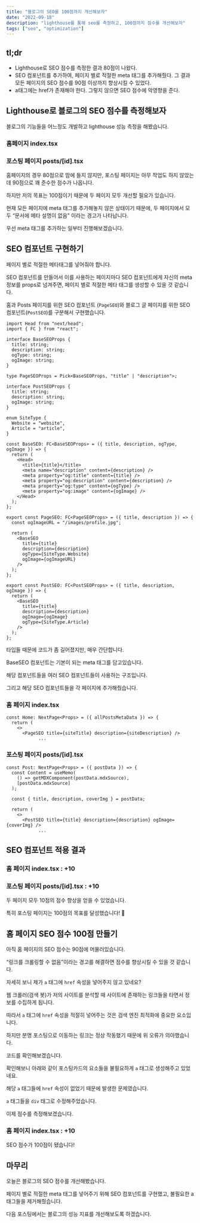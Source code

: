 ```yaml
---
title: "블로그의 SEO를 100점까지 개선해보자"
date: "2022-09-18"
description: "lighthouse를 통해 seo를 측정하고, 100점까지 점수를 개선해보자"
tags: ["seo", "optimization"]
---
```


## tl;dr

- Lighthouse로 SEO 점수를 측정한 결과 80점이 나왔다.
- SEO 컴포넌트를 추가하여, 페이지 별로 적절한 meta 태그를 추가해줬다. 그 결과 모든 페이지의 SEO 점수를 90점 이상까지 향상시킬 수 있었다.
- a태그에는 href가 존재해야 한다. 그렇지 않으면 SEO 점수에 악영향을 준다.

## Lighthouse로 블로그의 SEO 점수를 측정해보자

블로그의 기능들을 어느정도 개발하고 lighthouse 성능 측정을 해봤습니다.

### 홈페이지 index.tsx

<MdxImage
  alt="%E1%84%89%E1%85%B3%E1%84%8F%E1%85%B3%E1%84%85%E1%85%B5%E1%86%AB%E1%84%89%E1%85%A3%E1%86%BA_2022-09-18_%E1%84%8B%E1%85%A9%E1%84%92%E1%85%AE_3 19 50"
  src="https://user-images.githubusercontent.com/53213397/190890097-59d3f0f2-4272-4f96-bcaa-2f41b34ef987.png"
/>

### 포스팅 페이지 posts/[id].tsx

<MdxImage
  alt="%E1%84%89%E1%85%B3%E1%84%8F%E1%85%B3%E1%84%85%E1%85%B5%E1%86%AB%E1%84%89%E1%85%A3%E1%86%BA_2022-09-18_%E1%84%8B%E1%85%A9%E1%84%92%E1%85%AE_3 19 21"
  src="https://user-images.githubusercontent.com/53213397/190890096-cb14e6c9-b6ad-422a-999b-ede3252f13ca.png"
/>

홈페이지의 경우 80점으로 맘에 들지 않지만, 포스팅 페이지는 아무 작업도 하지 않았는데 90점으로 꽤 준수한 점수가 나옵니다.

하지만 저의 목표는 100점이기 때문에 두 페이지 모두 개선할 필요가 있습니다.

현재 모든 페이지에 meta 태그를 추가해놓지 않은 상태이기 때문에, 두 페이지에서 모두 “문서에 메타 설명이 없음” 이라는 경고가 나타납니다.

우선 meta 태그를 추가하는 일부터 진행해보겠습니다.

## SEO 컴포넌트 구현하기

페이지 별로 적절한 메타태그를 넣어줘야 합니다.

SEO 컴포넌트를 만들어서 이를 사용하는 페이지마다 SEO 컴포넌트에게 자신의 meta 정보를 props로 넘겨주면, 페이지 별로 적절한 메타 태그를 생성할 수 있을 것 같습니다.

홈과 Posts 페이지를 위한 SEO 컴포넌트 (`PageSEO`)와 블로그 글 페이지를 위한 SEO 컴포넌트(`PostSEO`)를 구분해서 구현했습니다.

```tsx
import Head from "next/head";
import { FC } from "react";

interface BaseSEOProps {
  title: string;
  description: string;
  ogType: string;
  ogImage: string;
}

type PageSEOProps = Pick<BaseSEOProps, "title" | "description">;

interface PostSEOProps {
  title: string;
  description: string;
  ogImage: string;
}

enum SiteType {
  Website = "website",
  Article = "article",
}

const BaseSEO: FC<BaseSEOProps> = ({ title, description, ogType, ogImage }) => {
  return (
    <Head>
      <title>{title}</title>
      <meta name="description" content={description} />
      <meta property="og:title" content={title} />
      <meta property="og:description" content={description} />
      <meta property="og:type" content={ogType} />
      <meta property="og:image" content={ogImage} />
    </Head>
  );
};

export const PageSEO: FC<PageSEOProps> = ({ title, description }) => {
  const ogImageURL = "/images/profile.jpg";

  return (
    <BaseSEO
      title={title}
      description={description}
      ogType={SiteType.Website}
      ogImage={ogImageURL}
    />
  );
};

export const PostSEO: FC<PostSEOProps> = ({ title, description, ogImage }) => {
  return (
    <BaseSEO
      title={title}
      description={description}
      ogImage={ogImage}
      ogType={SiteType.Article}
    />
  );
};
```

타입들 때문에 코드가 좀 길어졌지만, 매우 간단합니다.

BaseSEO 컴포넌트는 기본이 되는 meta 태그를 담고있습니다.

해당 컴포넌트들을 여러 SEO 컴포넌트들이 사용하는 구조입니다.

그리고 해당 SEO 컴포넌트들을 각 페이지에 추가해줬습니다.

### 홈 페이지 index.tsx

```tsx {4} showLineNumbers
const Home: NextPage<Props> = ({ allPostsMetaData }) => {
  return (
    <>
      <PageSEO title={siteTitle} description={siteDescription} />
			...
```

### 포스팅 페이지 posts/[id].tsx

```tsx {11} showLineNumbers
const Post: NextPage<Props> = ({ postData }) => {
  const Content = useMemo(
    () => getMDXComponent(postData.mdxSource),
    [postData.mdxSource]
  );

  const { title, description, coverImg } = postData;

  return (
    <>
      <PostSEO title={title} description={description} ogImage={coverImg} />
			...
```

## SEO 컴포넌트 적용 결과

### 홈 페이지 index.tsx : +10

<MdxImage
  alt="%E1%84%89%E1%85%B3%E1%84%8F%E1%85%B3%E1%84%85%E1%85%B5%E1%86%AB%E1%84%89%E1%85%A3%E1%86%BA_2022-09-18_%E1%84%8B%E1%85%A9%E1%84%92%E1%85%AE_3 35 37"
  src="https://user-images.githubusercontent.com/53213397/190890095-372149dc-6c3b-4db6-b247-18179a97c1ee.png"
/>

### 포스팅 페이지 posts/[id].tsx : +10

<MdxImage
  alt="%E1%84%89%E1%85%B3%E1%84%8F%E1%85%B3%E1%84%85%E1%85%B5%E1%86%AB%E1%84%89%E1%85%A3%E1%86%BA_2022-09-18_%E1%84%8B%E1%85%A9%E1%84%92%E1%85%AE_3 36 09"
  src="https://user-images.githubusercontent.com/53213397/190890094-162e06de-4b51-4a96-8e22-bf2bc0cfaf15.png"
/>

두 페이지 모두 10점의 점수 향상을 얻을 수 있었습니다.

특히 포스팅 페이지는 100점의 목표를 달성했습니다! 🚀

## 홈 페이지 SEO 점수 100점 만들기

아직 홈 페이지의 SEO 점수는 90점에 머물러있습니다.

“링크를 크롤링할 수 없음”이라는 경고를 해결하면 점수를 향상시킬 수 있을 것 같습니다.

<MdxImage
  alt="%E1%84%89%E1%85%B3%E1%84%8F%E1%85%B3%E1%84%85%E1%85%B5%E1%86%AB%E1%84%89%E1%85%A3%E1%86%BA_2022-09-18_%E1%84%8B%E1%85%A9%E1%84%92%E1%85%AE_3 42 42"
  src="https://user-images.githubusercontent.com/53213397/190890093-8a172139-20c1-4258-b5e9-ede5745ecfb3.png"
/>

자세히 보니 제가 `a` 태그에 `href` 속성을 넣어주지 않고 있네요?

웹 크롤러(검색 봇)가 저의 사이트를 분석할 때 사이트에 존재하는 링크들을 타면서 정보를 수집하게 됩니다.

따라서 `a` 태그에 `href` 속성을 적절히 넣어주는 것은 검색 엔진 최적화에 중요한 요소입니다.

<MdxImage
  alt="%E1%84%89%E1%85%B3%E1%84%8F%E1%85%B3%E1%84%85%E1%85%B5%E1%86%AB%E1%84%89%E1%85%A3%E1%86%BA_2022-09-18_%E1%84%8B%E1%85%A9%E1%84%92%E1%85%AE_3 43 51"
  src="https://user-images.githubusercontent.com/53213397/190890092-eeed0fec-dca8-404d-8e48-31386d9eaa9d.png"
/>

하지만 분명 포스팅으로 이동하는 링크는 정상 작동했기 때문에 위 오류가 의아했습니다.

코드를 확인해보겠습니다.

확인해보니 아래와 같이 포스팅카드의 요소들을 불필요하게 `a` 태그로 생성해주고 있었네요.

해당 `a` 태그들에 `href` 속성이 없었기 때문에 발생한 문제였습니다.

`a` 태그들을 `div` 태그로 수정해주었습니다.

<MdxImage
  alt="%E1%84%89%E1%85%B3%E1%84%8F%E1%85%B3%E1%84%85%E1%85%B5%E1%86%AB%E1%84%89%E1%85%A3%E1%86%BA_2022-09-18_%E1%84%8B%E1%85%A9%E1%84%92%E1%85%AE_3 57 36"
  src="https://user-images.githubusercontent.com/53213397/190890091-00df0991-99b7-4569-8440-59d584a9e5ba.png"
/>

이제 점수를 측정해보겠습니다.

### 홈 페이지 index.tsx : +10

<MdxImage
  alt="%E1%84%89%E1%85%B3%E1%84%8F%E1%85%B3%E1%84%85%E1%85%B5%E1%86%AB%E1%84%89%E1%85%A3%E1%86%BA_2022-09-18_%E1%84%8B%E1%85%A9%E1%84%92%E1%85%AE_3 59 34"
  src="https://user-images.githubusercontent.com/53213397/190890090-1cc43023-df86-4cfe-9e43-c1ac64631732.png"
/>

SEO 점수가 100점이 됐습니다!

## 마무리

오늘은 블로그의 SEO 점수를 개선해봤습니다.

페이지 별로 적절한 meta 태그를 넣어주기 위해 SEO 컴포넌트를 구현했고, 불필요한 a태그들을 제거해줬습니다.

다음 포스팅에서는 블로그의 성능 지표를 개선해보도록 하겠습니다.
